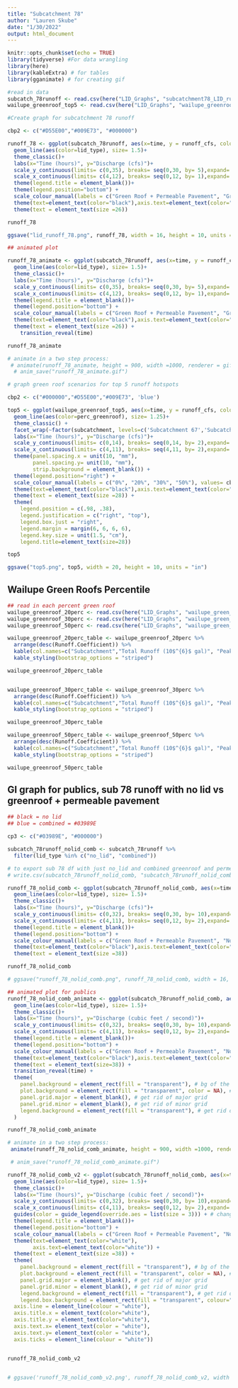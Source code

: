 ```yaml
---
title: "Subcatchment 78"
author: "Lauren Skube"
date: "1/30/2022"
output: html_document
---
```



```r
knitr::opts_chunk$set(echo = TRUE)
library(tidyverse) #For data wrangling
library(here)
library(kableExtra) # for tables
library(gganimate) # for creating gif
```

```r
#read in data
subcatch_78runoff <- read.csv(here("LID_Graphs", "subcatchment78_LID_runoff.csv"))
wailupe_greenroof_top5 <- read.csv(here("LID_Graphs", "wailupe_greenroof_top5.csv"))
```


```r
#Create graph for subcatchment 78 runoff 

cbp2 <- c("#D55E00","#009E73", "#000000")

runoff_78 <- ggplot(subcatch_78runoff, aes(x=time, y = runoff_cfs, color = lid_type)) + 
  geom_line(aes(color=lid_type), size= 1.5)+
  theme_classic()+
  labs(x="Time (hours)", y="Discharge (cfs)")+
  scale_y_continuous(limits= c(0,35), breaks= seq(0,30, by= 5),expand= c(0,0))+
  scale_x_continuous(limits= c(4,12), breaks= seq(0,12, by= 1),expand= c(0,0))+
  theme(legend.title = element_blank())+
  theme(legend.position="bottom") +
  scale_colour_manual(labels = c("Green Roof + Permeable Pavement", "Green Roof", "No LID"), values= cbp2) +
  theme(text=element_text(color="black"),axis.text=element_text(color="black")) +
  theme(text = element_text(size =26))

runoff_78

ggsave("lid_runoff_78.png", runoff_78, width = 16, height = 10, units = "in" )

## animated plot

runoff_78_animate <- ggplot(subcatch_78runoff, aes(x=time, y = runoff_cfs, color = lid_type)) + 
  geom_line(aes(color=lid_type), size= 1.5)+
  theme_classic()+
  labs(x="Time (hours)", y="Discharge (cfs)")+
  scale_y_continuous(limits= c(0,35), breaks= seq(0,30, by= 5),expand= c(0,0))+
  scale_x_continuous(limits= c(4,12), breaks= seq(0,12, by= 1),expand= c(0,0))+
  theme(legend.title = element_blank())+
  theme(legend.position="bottom") +
  scale_colour_manual(labels = c("Green Roof + Permeable Pavement", "Green Roof", "No LID"), values= cbp2) +
  theme(text=element_text(color="black"),axis.text=element_text(color="black")) +
  theme(text = element_text(size =26)) +
    transition_reveal(time)

runoff_78_animate

# animate in a two step process:
 # animate(runoff_78_animate, height = 900, width =1000, renderer = gifski_renderer(loop = FALSE), bg = 'transparent')
  # anim_save("runoff_78_animate.gif")  
```

```r
# graph green roof scenarios for top 5 runoff hotspots 

cbp2 <- c("#000000","#D55E00","#009E73", 'blue')

top5 <- ggplot(wailupe_greenroof_top5, aes(x=time, y = runoff_cfs, color = perc_greenroof)) + 
  geom_line(aes(color=perc_greenroof), size= 1.25)+
  theme_classic() +
  facet_wrap(~factor(subcatchment, levels=c('Subcatchment 67','Subcatchment 68','Subcatchment 45','Subcatchment 47', 'Subcatchment 60')), scales = "free")+ # arrange by 67, 68, 45, 47, 60  
  labs(x="Time (hours)", y="Discharge (cfs)")+
  scale_y_continuous(limits= c(0,14), breaks= seq(0,14, by= 2),expand= c(0,0))+
  scale_x_continuous(limits= c(4,11), breaks= seq(4,11, by= 2),expand= c(0,0))+
  theme(panel.spacing.x = unit(10, "mm"), 
        panel.spacing.y= unit(10, "mm"),
        strip.background = element_blank()) +
  theme(legend.position="right") +
  scale_colour_manual(labels = c("0%", "20%", "30%", "50%"), values= cbp2, name = "Percent residential homes \nwith greenroofing") +
  theme(text=element_text(color="black"),axis.text=element_text(color="black")) +
  theme(text = element_text(size =28)) + 
  theme(
    legend.position = c(.98, .38),
    legend.justification = c("right", "top"),
    legend.box.just = "right",
    legend.margin = margin(6, 6, 6, 6), 
    legend.key.size = unit(1.5, "cm"),
    legend.title=element_text(size=28)) 

top5

ggsave("top5.png", top5, width = 20, height = 10, units = "in")

```

## Wailupe Green Roofs Percentile 
```r
## read in each percent green roof
wailupe_greenroof_20perc <- read.csv(here("LID_Graphs", "wailupe_green_roofs_20percentresults.csv"))
wailupe_greenroof_30perc <- read.csv(here("LID_Graphs", "wailupe_green_roofs_30percentresults.csv"))
wailupe_greenroof_50perc <- read.csv(here("LID_Graphs", "wailupe_green_roofs_50percentresults.csv"))
```

```r
wailupe_greenroof_20perc_table <- wailupe_greenroof_20perc %>% 
  arrange(desc(Runoff.Coefficient)) %>%  
  kable(col.names=c("Subcatchment","Total Runoff (10$^{6}$ gal)", "Peak Runoff (cfs)", "Runoff Coefficient")) %>%
  kable_styling(bootstrap_options = "striped")

wailupe_greenroof_20perc_table


wailupe_greenroof_30perc_table <- wailupe_greenroof_30perc %>% 
  arrange(desc(Runoff.Coefficient)) %>%  
  kable(col.names=c("Subcatchment","Total Runoff (10$^{6}$ gal)", "Peak Runoff (cfs)", "Runoff Coefficient")) %>%
  kable_styling(bootstrap_options = "striped")

wailupe_greenroof_30perc_table

wailupe_greenroof_50perc_table <- wailupe_greenroof_50perc %>% 
  arrange(desc(Runoff.Coefficient)) %>%  
  kable(col.names=c("Subcatchment","Total Runoff (10$^{6}$ gal)", "Peak Runoff (cfs)", "Runoff Coefficient")) %>%
  kable_styling(bootstrap_options = "striped")

wailupe_greenroof_50perc_table
```


## GI graph for publics, sub 78 runoff with no lid vs greenroof + permeable pavement 
```r
## black = no lid 
## blue = combined = #03989E

cp3 <- c("#03989E", "#000000")

subcatch_78runoff_nolid_comb <- subcatch_78runoff %>% 
  filter(lid_type %in% c("no_lid", "combined"))

# to export sub 78 df with just no_lid and combined greenroof and permeable pavement 
# write.csv(subcatch_78runoff_nolid_comb, "subcatch_78runoff_nolid_comb.csv")

runoff_78_nolid_comb <- ggplot(subcatch_78runoff_nolid_comb, aes(x=time, y = runoff_cfs, color = lid_type)) + 
  geom_line(aes(color=lid_type), size= 1.5)+
  theme_classic()+
  labs(x="Time (hours)", y="Discharge (cfs)")+
  scale_y_continuous(limits= c(0,32), breaks= seq(0,30, by= 10),expand= c(0,0))+
  scale_x_continuous(limits= c(4,11), breaks= seq(0,12, by= 2),expand= c(0,0))+
  theme(legend.title = element_blank())+
  theme(legend.position="bottom") +
  scale_colour_manual(labels = c("Green Roof + Permeable Pavement", "No Green Infastructure"), values= cp3) +
  theme(text=element_text(color="black"),axis.text=element_text(color="black")) +
  theme(text = element_text(size =38))

runoff_78_nolid_comb

# ggsave("runoff_78_nolid_comb.png", runoff_78_nolid_comb, width = 16, height = 10, units = "in" )

## animated plot for publics
runoff_78_nolid_comb_animate <- ggplot(subcatch_78runoff_nolid_comb, aes(x=time, y = runoff_cfs, color = lid_type)) + 
  geom_line(aes(color=lid_type), size= 1.5)+
  theme_classic()+
  labs(x="Time (hours)", y="Discharge (cubic feet / second)")+
  scale_y_continuous(limits= c(0,32), breaks= seq(0,30, by= 10),expand= c(0,0))+
  scale_x_continuous(limits= c(4,11), breaks= seq(0,12, by= 2),expand= c(0,0))+
  theme(legend.title = element_blank())+
  theme(legend.position="bottom") +
  scale_colour_manual(labels = c("Green Roof + Permeable Pavement", "No Green Infastructure"), values= cp3) +
  theme(text=element_text(color="black"),axis.text=element_text(color="black")) +
  theme(text = element_text(size=38)) +
  transition_reveal(time) +
  theme(
    panel.background = element_rect(fill = "transparent"), # bg of the panel
    plot.background = element_rect(fill = "transparent", color = NA), # bg of the plot
    panel.grid.major = element_blank(), # get rid of major grid
    panel.grid.minor = element_blank(), # get rid of minor grid
    legend.background = element_rect(fill = "transparent"), # get rid of legend bg
  )

runoff_78_nolid_comb_animate

# animate in a two step process:
 animate(runoff_78_nolid_comb_animate, height = 900, width =1000, renderer = gifski_renderer(loop = FALSE), bg = 'transparent')

 # anim_save("runoff_78_nolid_comb_animate.gif") 

```
```r
runoff_78_nolid_comb_v2 <- ggplot(subcatch_78runoff_nolid_comb, aes(x=time, y = runoff_cfs, color = lid_type)) + 
  geom_line(aes(color=lid_type), size= 1.5)+
  theme_classic()+
  labs(x="Time (hours)", y="Discharge (cubic feet / second)")+
  scale_y_continuous(limits= c(0,32), breaks= seq(0,30, by= 10),expand= c(0,0))+
  scale_x_continuous(limits= c(4,11), breaks= seq(0,12, by= 2),expand= c(0,0))+
  guides(color = guide_legend(override.aes = list(size = 3))) + # changes line thickness on legend
  theme(legend.title = element_blank())+
  theme(legend.position="bottom") +
  scale_colour_manual(labels = c("Green Roof + Permeable Pavement", "No Green Infastructure"), values= cp3) +
  theme(text=element_text(color="white"),
        axis.text=element_text(color="white")) +
  theme(text = element_text(size =38)) +
  theme(
    panel.background = element_rect(fill = "transparent"), # bg of the panel
    plot.background = element_rect(fill = "transparent", color = NA), # bg of the plot
    panel.grid.major = element_blank(), # get rid of major grid
    panel.grid.minor = element_blank(), # get rid of minor grid
    legend.background = element_rect(fill = "transparent"), # get rid of legend bg
    legend.box.background = element_rect(fill = "transparent", colour="transparent"),  # get rid of legend panel bg +
  axis.line = element_line(colour = "white"),
  axis.title.x = element_text(color="white"),
  axis.title.y = element_text(color="white"),
  axis.text.x= element_text(color = "white"),
  axis.text.y= element_text(color = "white"),
  axis.ticks = element_line(colour = "white"))


runoff_78_nolid_comb_v2


# ggsave('runoff_78_nolid_comb_v2.png', runoff_78_nolid_comb_v2, width = 14, height = 11, units = "in")
```

